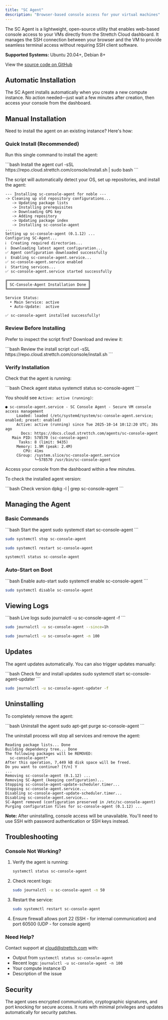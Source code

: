 ```yaml
---
title: "SC Agent"
description: "Browser-based console access for your virtual machines"
---
```


The SC Agent is a lightweight, open-source utility that enables web-based console access to your VMs directly from the Strettch Cloud dashboard. It manages the SSH connection between your browser and the VM to provide seamless terminal access without requiring SSH client software.

**Supported Systems:** Ubuntu 20.04+, Debian 8+

View the [source code on GitHub](https://github.com/strettch/sc-console-agent)

## Automatic Installation

The SC Agent installs automatically when you create a new compute instance. No action needed—just wait a few minutes after creation, then access your console from the dashboard.

## Manual Installation

Need to install the agent on an existing instance? Here's how:

### Quick Install (Recommended)

Run this single command to install the agent:

<CodeGroup>
```bash Install the agent
curl -sSL https://repo.cloud.strettch.com/console/install.sh | sudo bash
```
</CodeGroup>

The script will automatically detect your OS, set up repositories, and install the agent:

```
--- Installing sc-console-agent for noble ---
-> Cleaning up old repository configurations...
   -> Updating package lists
   -> Installing prerequisites
   -> Downloading GPG key
   -> Adding repository
   -> Updating package index
   -> Installing sc-console-agent
...
Setting up sc-console-agent (0.1.12) ...
Configuring SC-Agent...
ℹ️  Creating required directories...
ℹ️  Downloading latest agent configuration...
✅ Agent configuration downloaded successfully
ℹ️  Enabling sc-console-agent.service...
✅ sc-console-agent.service enabled
ℹ️  Starting services...
✅ sc-console-agent.service started successfully

╔════════════════════════════════════╗
║ SC-Console-Agent Installation Done ║
╚════════════════════════════════════╝

Service Status:
  • Main Service: active
  • Auto-Update:  active

✅ sc-console-agent installed successfully!
```

### Review Before Installing

Prefer to inspect the script first? Download and review it:

<CodeGroup>
```bash Review the install script
curl -sSL https://repo.cloud.strettch.com/console/install.sh
```
</CodeGroup>

### Verify Installation

Check that the agent is running:

<CodeGroup>
```bash Check agent status
systemctl status sc-console-agent
```
</CodeGroup>

You should see `Active: active (running)`:

```
● sc-console-agent.service - SC Console Agent - Secure VM console access management
     Loaded: loaded (/etc/systemd/system/sc-console-agent.service; enabled; preset: enabled)
     Active: active (running) since Tue 2025-10-14 10:12:20 UTC; 38s ago
       Docs: https://docs.cloud.strettch.com/agents/sc-console-agent
   Main PID: 578570 (sc-console-agen)
      Tasks: 8 (limit: 9435)
     Memory: 1.9M (peak: 2.4M)
        CPU: 41ms
     CGroup: /system.slice/sc-console-agent.service
             └─578570 /usr/bin/sc-console-agent
```

Access your console from the dashboard within a few minutes.

To check the installed agent version:

<CodeGroup>
```bash Check version
dpkg -l | grep sc-console-agent
```
</CodeGroup>

## Managing the Agent

### Basic Commands

<CodeGroup>
```bash Start the agent
sudo systemctl start sc-console-agent
```

```bash Stop the agent
sudo systemctl stop sc-console-agent
```

```bash Restart the agent
sudo systemctl restart sc-console-agent
```

```bash Check status
systemctl status sc-console-agent
```
</CodeGroup>

### Auto-Start on Boot

<CodeGroup>
```bash Enable auto-start
sudo systemctl enable sc-console-agent
```

```bash Disable auto-start
sudo systemctl disable sc-console-agent
```
</CodeGroup>

## Viewing Logs

<CodeGroup>
```bash Live logs
sudo journalctl -u sc-console-agent -f
```

```bash Last hour
sudo journalctl -u sc-console-agent --since=1h
```

```bash Last 100 lines
sudo journalctl -u sc-console-agent -n 100
```
</CodeGroup>

## Updates

The agent updates automatically. You can also trigger updates manually:

<CodeGroup>
```bash Check for and install updates
sudo systemctl start sc-console-agent-updater
```

```bash View update logs
sudo journalctl -u sc-console-agent-updater -f
```
</CodeGroup>

## Uninstalling

To completely remove the agent:

<CodeGroup>
```bash Uninstall the agent
sudo apt-get purge sc-console-agent
```
</CodeGroup>

The uninstall process will stop all services and remove the agent:

```
Reading package lists... Done
Building dependency tree... Done
The following packages will be REMOVED:
  sc-console-agent*
After this operation, 7,449 kB disk space will be freed.
Do you want to continue? [Y/n] Y
...
Removing sc-console-agent (0.1.12) ...
Removing SC-Agent (keeping configuration)...
Stopping sc-console-agent-update-scheduler.timer...
Stopping sc-console-agent.service...
Disabling sc-console-agent-update-scheduler.timer...
Disabling sc-console-agent.service...
SC-Agent removed (configuration preserved in /etc/sc-console-agent)
Purging configuration files for sc-console-agent (0.1.12) ...
```

**Note:** After uninstalling, console access will be unavailable. You'll need to use SSH with password authentication or SSH keys instead.

## Troubleshooting

### Console Not Working?

1. Verify the agent is running:
   <CodeGroup>
   ```bash
   systemctl status sc-console-agent
   ```
   </CodeGroup>

2. Check recent logs:
   <CodeGroup>
   ```bash
   sudo journalctl -u sc-console-agent -n 50
   ```
   </CodeGroup>

3. Restart the service:
   <CodeGroup>
   ```bash
   sudo systemctl restart sc-console-agent
   ```
   </CodeGroup>

4. Ensure firewall allows port 22 (SSH - for internal communication) and port 60500 (UDP - for console agent)

### Need Help?

Contact support at [cloud@strettch.com](mailto:cloud@strettch.com) with:
- Output from `systemctl status sc-console-agent`
- Recent logs: `journalctl -u sc-console-agent -n 100`
- Your compute instance ID
- Description of the issue

## Security

The agent uses encrypted communication, cryptographic signatures, and port knocking for secure access. It runs with minimal privileges and updates automatically for security patches.
